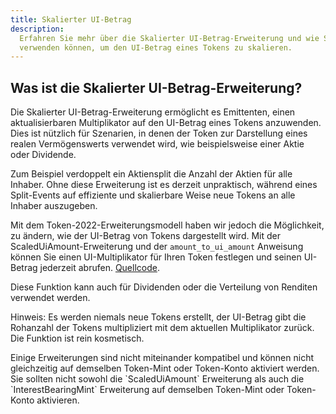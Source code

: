 ```yaml
---
title: Skalierter UI-Betrag
description:
  Erfahren Sie mehr über die Skalierter UI-Betrag-Erweiterung und wie Sie sie
  verwenden können, um den UI-Betrag eines Tokens zu skalieren.
---
```


## Was ist die Skalierter UI-Betrag-Erweiterung?

Die Skalierter UI-Betrag-Erweiterung ermöglicht es Emittenten, einen
aktualisierbaren Multiplikator auf den UI-Betrag eines Tokens anzuwenden. Dies
ist nützlich für Szenarien, in denen der Token zur Darstellung eines realen
Vermögenswerts verwendet wird, wie beispielsweise einer Aktie oder Dividende.

Zum Beispiel verdoppelt ein Aktiensplit die Anzahl der Aktien für alle Inhaber.
Ohne diese Erweiterung ist es derzeit unpraktisch, während eines Split-Events
auf effiziente und skalierbare Weise neue Tokens an alle Inhaber auszugeben.

Mit dem Token-2022-Erweiterungsmodell haben wir jedoch die Möglichkeit, zu
ändern, wie der UI-Betrag von Tokens dargestellt wird. Mit der
ScaledUiAmount-Erweiterung und der `amount_to_ui_amount` Anweisung können Sie
einen UI-Multiplikator für Ihren Token festlegen und seinen UI-Betrag jederzeit
abrufen.
[Quellcode](https://github.com/solana-program/token-2022/tree/main/program/src/extension/scaled_ui_amount).

Diese Funktion kann auch für Dividenden oder die Verteilung von Renditen
verwendet werden.

Hinweis: Es werden niemals neue Tokens erstellt, der UI-Betrag gibt die
Rohanzahl der Tokens multipliziert mit dem aktuellen Multiplikator zurück. Die
Funktion ist rein kosmetisch.

<Callout type="info">
  Einige Erweiterungen sind nicht miteinander kompatibel und können nicht
  gleichzeitig auf demselben Token-Mint oder Token-Konto aktiviert werden. Sie
  sollten nicht sowohl die `ScaledUiAmount` Erweiterung als auch die
  `InterestBearingMint` Erweiterung auf demselben Token-Mint oder Token-Konto
  aktivieren.
</Callout>
